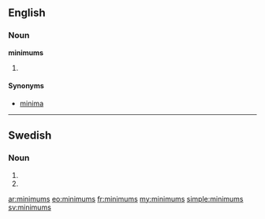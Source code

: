 ==English==

===Noun===
'''minimums'''

# {{plural of|[[minimum]]}}

====Synonyms====
* [[minima]]

----

==Swedish==

===Noun===
{{infl|sv|noun form}}

# {{sv-noun-form-indef-gen|minimum}}
# {{sv-noun-form-indef-gen-pl|minimum}}

[[ar:minimums]]
[[eo:minimums]]
[[fr:minimums]]
[[my:minimums]]
[[simple:minimums]]
[[sv:minimums]]